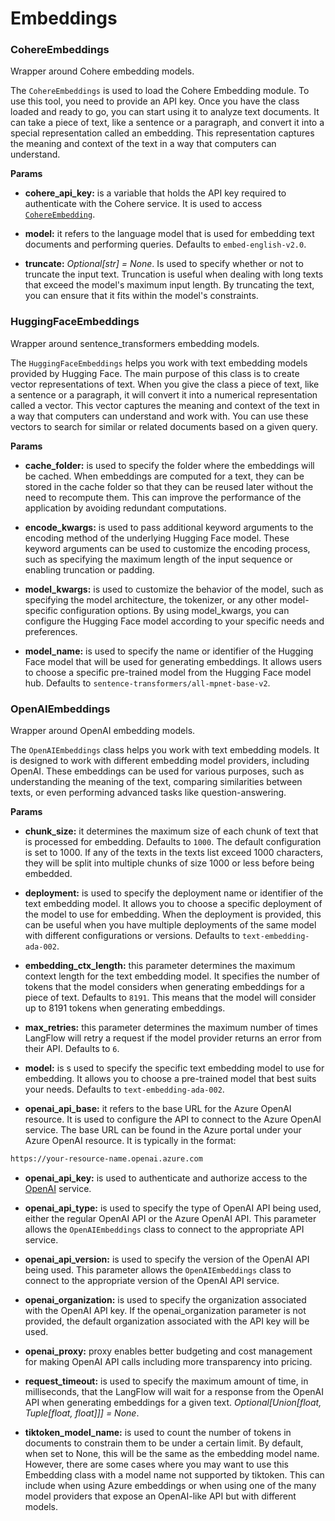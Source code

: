 # Embeddings


### CohereEmbeddings

Wrapper around Cohere embedding models.

The `CohereEmbeddings` is used to load the Cohere Embedding module. To use this tool, you need to provide an API key. Once you have the class loaded and ready to go, you can start using it to analyze text documents. It can take a piece of text, like a sentence or a paragraph, and convert it into a special representation called an embedding. This representation captures the meaning and context of the text in a way that computers can understand.

**Params**

- **cohere_api_key:** is a variable that holds the API key required to authenticate with the Cohere service. It is used to access [`CohereEmbedding`](https://cohere.com/).

- **model:** it refers to the language model that is used for embedding text documents and performing queries. Defaults to `embed-english-v2.0`.

- **truncate:** *Optional[str] = None*. Is used to specify whether or not to truncate the input text. Truncation is useful when dealing with long texts that exceed the model's maximum input length. By truncating the text, you can ensure that it fits within the model's constraints.


### HuggingFaceEmbeddings

Wrapper around sentence_transformers embedding models.

The `HuggingFaceEmbeddings` helps you work with text embedding models provided by Hugging Face. The main purpose of this class is to create vector representations of text. When you give the class a piece of text, like a sentence or a paragraph, it will convert it into a numerical representation called a vector. This vector captures the meaning and context of the text in a way that computers can understand and work with. You can use these vectors to search for similar or related documents based on a given query.

**Params**

- **cache_folder:** is used to specify the folder where the embeddings will be cached. When embeddings are computed for a text, they can be stored in the cache folder so that they can be reused later without the need to recompute them. This can improve the performance of the application by avoiding redundant computations.

- **encode_kwargs:** is used to pass additional keyword arguments to the encoding method of the underlying Hugging Face model. These keyword arguments can be used to customize the encoding process, such as specifying the maximum length of the input sequence or enabling truncation or padding. 

- **model_kwargs:** is used to customize the behavior of the model, such as specifying the model architecture, the tokenizer, or any other model-specific configuration options. By using model_kwargs, you can configure the Hugging Face model according to your specific needs and preferences.

- **model_name:**  is used to specify the name or identifier of the Hugging Face model that will be used for generating embeddings. It allows users to choose a specific pre-trained model from the Hugging Face model hub. Defaults to `sentence-transformers/all-mpnet-base-v2`.


### OpenAIEmbeddings

Wrapper around OpenAI embedding models.

The `OpenAIEmbeddings` class helps you work with text embedding models. It is designed to work with different embedding model providers, including OpenAI. These embeddings can be used for various purposes, such as understanding the meaning of the text, comparing similarities between texts, or even performing advanced tasks like question-answering.

**Params**

- **chunk_size:** it determines the maximum size of each chunk of text that is processed for embedding. Defaults to `1000`. The default configuration is set to 1000. If any of the texts in the texts list exceed 1000 characters, they will be split into multiple chunks of size 1000 or less before being embedded.

- **deployment:** is used to specify the deployment name or identifier of the text embedding model. It allows you to choose a specific deployment of the model to use for embedding. When the deployment is provided, this can be useful when you have multiple deployments of the same model with different configurations or versions. Defaults to `text-embedding-ada-002`.

- **embedding_ctx_length:** this parameter determines the maximum context length for the text embedding model. It specifies the number of tokens that the model considers when generating embeddings for a piece of text. Defaults to `8191`. This means that the model will consider up to 8191 tokens when generating embeddings.

- **max_retries:** this parameter determines the maximum number of times LangFlow will retry a request if the model provider returns an error from their API. Defaults to `6`.

- **model:** is s used to specify the specific text embedding model to use for embedding. It allows you to choose a pre-trained model that best suits your needs. Defaults to `text-embedding-ada-002`.

- **openai_api_base:** it refers to the base URL for the Azure OpenAI resource. It is used to configure the API to connect to the Azure OpenAI service. The base URL can be found in the Azure portal under your Azure OpenAI resource. It is typically in the format:
```HTML
https://your-resource-name.openai.azure.com
```

- **openai_api_key:** is used to authenticate and authorize access to the [OpenAI](https://openai.com/) service. 

- **openai_api_type:** is used to specify the type of OpenAI API being used, either the regular OpenAI API or the Azure OpenAI API. This parameter allows the `OpenAIEmbeddings` class to connect to the appropriate API service.

- **openai_api_version:** is used to specify the version of the OpenAI API being used. This parameter allows the `OpenAIEmbeddings` class to connect to the appropriate version of the OpenAI API service.

- **openai_organization:** is used to specify the organization associated with the OpenAI API key. If the openai_organization parameter is not provided, the default organization associated with the API key will be used.

- **openai_proxy:** proxy enables better budgeting and cost management for making OpenAI API calls including more transparency into pricing.

- **request_timeout:** is used to specify the maximum amount of time, in milliseconds, that the LangFlow will wait for a response from the OpenAI API when generating embeddings for a given text. *Optional[Union[float, Tuple[float, float]]] = None*.

- **tiktoken_model_name:** is used to count the number of tokens in documents to constrain them to be under a certain limit. By default, when set to None, this will be the same as the embedding model name. However, there are some cases where you may want to use this Embedding class with a model name not supported by tiktoken. This can include when using Azure embeddings or when using one of the many model providers that expose an OpenAI-like API but with different models. 
